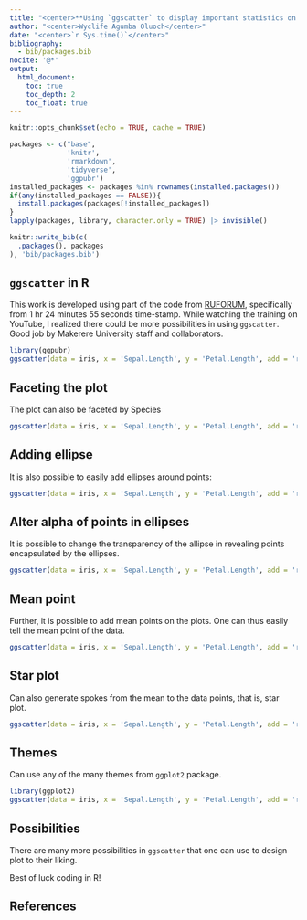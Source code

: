 ```yaml
---
title: "<center>**Using `ggscatter` to display important statistics on point data**</center>"
author: "<center>Wyclife Agumba Oluoch</center>"
date: "<center>`r Sys.time()`</center>"
bibliography: 
  - bib/packages.bib
nocite: '@*'
output: 
  html_document:
    toc: true
    toc_depth: 2
    toc_float: true
---
```


```r
knitr::opts_chunk$set(echo = TRUE, cache = TRUE)
```

```r
packages <- c("base",
              'knitr',
              'rmarkdown',
              'tidyverse',
              'ggpubr')
installed_packages <- packages %in% rownames(installed.packages())
if(any(installed_packages == FALSE)){
  install.packages(packages[!installed_packages])
}
lapply(packages, library, character.only = TRUE) |> invisible()
```

```r
knitr::write_bib(c(
  .packages(), packages
), 'bib/packages.bib')
```

## `ggscatter` in R

This work is developed using part of the code from [RUFORUM](https://www.youtube.com/watch?v=8dOlyaKz-J0&t=39s), specifically from 1 hr 24 minutes 55 seconds time-stamp. While watching the training on YouTube, I realized there could be more possibilities in using `ggscatter`. Good job by Makerere University staff and collaborators.


```r
library(ggpubr)
ggscatter(data = iris, x = 'Sepal.Length', y = 'Petal.Length', add = 'reg.line', conf.int = TRUE, cor.coef = TRUE, cor.method = 'pearson', xlab = 'Sepal Length (cm)', ylab = 'Petal Length (cm)', color = 'purple', size = 3, rug = TRUE, title = 'Relationship between Sepal and Petal lengths (cm) of iris')
```

## Faceting the plot

The plot can also be faceted by Species

```r
ggscatter(data = iris, x = 'Sepal.Length', y = 'Petal.Length', add = 'reg.line', conf.int = TRUE, cor.coef = TRUE, cor.method = 'pearson', xlab = 'Sepal Length (cm)', ylab = 'Petal Length (cm)', color = 'purple', size = 3, rug = TRUE, title = 'Relationship between Sepal and Petal lengths (cm) of iris', facet.by = 'Species')
```

## Adding ellipse

It is also possible to easily add ellipses around points:

```r
ggscatter(data = iris, x = 'Sepal.Length', y = 'Petal.Length', add = 'reg.line', conf.int = TRUE, cor.coef = TRUE, cor.method = 'pearson', xlab = 'Sepal Length (cm)', ylab = 'Petal Length (cm)', color = 'purple', size = 3, rug = TRUE, title = 'Relationship between Sepal and Petal lengths (cm) of iris', facet.by = 'Species', ellipse = TRUE)
```

## Alter alpha of points in ellipses

It is possible to change the transparency of the allipse in revealing points encapsulated by the ellipses.

```r
ggscatter(data = iris, x = 'Sepal.Length', y = 'Petal.Length', add = 'reg.line', conf.int = TRUE, cor.coef = TRUE, cor.method = 'pearson', xlab = 'Sepal Length (cm)', ylab = 'Petal Length (cm)', color = 'purple', size = 3, rug = TRUE, title = 'Relationship between Sepal and Petal lengths (cm) of iris', facet.by = 'Species', ellipse = TRUE, ellipse.alpha = 0.5)
```

## Mean point

Further, it is possible to add mean points on the plots. One can thus easily tell the mean point of the data.

```r
ggscatter(data = iris, x = 'Sepal.Length', y = 'Petal.Length', add = 'reg.line', conf.int = TRUE, cor.coef = TRUE, cor.method = 'pearson', xlab = 'Sepal Length (cm)', ylab = 'Petal Length (cm)', color = 'purple', size = 3, rug = TRUE, title = 'Relationship between Sepal and Petal lengths (cm) of iris', facet.by = 'Species', ellipse = TRUE, ellipse.alpha = 0.5, mean.point = TRUE)
```

## Star plot

Can also generate spokes from the mean to the data points, that is, star plot.

```r
ggscatter(data = iris, x = 'Sepal.Length', y = 'Petal.Length', add = 'reg.line', conf.int = TRUE, cor.coef = TRUE, cor.method = 'pearson', xlab = 'Sepal Length (cm)', ylab = 'Petal Length (cm)', color = 'purple', size = 3, rug = TRUE, title = 'Relationship between Sepal and Petal lengths (cm) of iris', facet.by = 'Species', ellipse = TRUE, ellipse.alpha = 0.5, mean.point = TRUE, star.plot = TRUE)
```

## Themes

Can use any of the many themes from `ggplot2` package.

```r
library(ggplot2)
ggscatter(data = iris, x = 'Sepal.Length', y = 'Petal.Length', add = 'reg.line', conf.int = TRUE, cor.coef = TRUE, cor.method = 'pearson', xlab = 'Sepal Length (cm)', ylab = 'Petal Length (cm)', color = 'purple', size = 3, rug = TRUE, title = 'Relationship between Sepal and Petal lengths (cm) of iris', facet.by = 'Species', ellipse = TRUE, ellipse.alpha = 0.3, mean.point = TRUE, star.plot = TRUE, ggtheme = theme_dark())
```

## Possibilities

There are many more possibilities in `ggscatter` that one can use to design plot to their liking.

Best of luck coding in R!


## References




